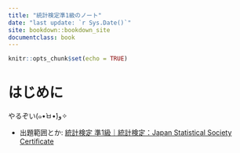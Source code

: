 ```yaml
---
title: "統計検定準1級のノート"
date: "last update: `r Sys.Date()`"
site: bookdown::bookdown_site
documentclass: book
---
```


```r
knitr::opts_chunk$set(echo = TRUE)
```

# はじめに {-}

やるぞい(๑•̀ㅂ•́)و✧

- 出題範囲とか: [統計検定 準1級｜統計検定：Japan Statistical Society Certificate](http://www.toukei-kentei.jp/about/grade1semi/)